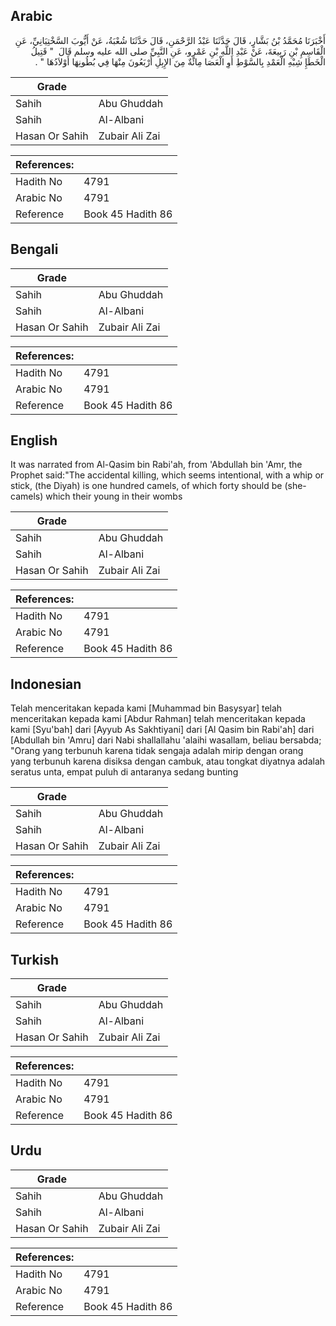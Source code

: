 ## Arabic


<div dir="rtl" lang="ar" style={{fontSize:'larger',backgroundColor:'#f8f9fa',padding:20}}>
أَخْبَرَنَا مُحَمَّدُ بْنُ بَشَّارٍ، قَالَ حَدَّثَنَا عَبْدُ الرَّحْمَنِ، قَالَ حَدَّثَنَا شُعْبَةُ، عَنْ أَيُّوبَ السَّخْتِيَانِيِّ، عَنِ الْقَاسِمِ بْنِ رَبِيعَةَ، عَنْ عَبْدِ اللَّهِ بْنِ عَمْرٍو، عَنِ النَّبِيِّ صلى الله عليه وسلم قَالَ ‏ "‏ قَتِيلُ الْخَطَإِ شِبْهِ الْعَمْدِ بِالسَّوْطِ أَوِ الْعَصَا مِائَةٌ مِنَ الإِبِلِ أَرْبَعُونَ مِنْهَا فِي بُطُونِهَا أَوْلاَدُهَا ‏"‏ ‏.‏
</div>
<div style={{backgroundColor:'#f8f9fa',padding:20, marginBottom: 10}}><table> <thead> <tr> <th>Grade</th> <th></th> </tr> </thead> <tbody> <tr><td>Sahih</td><td>Abu Ghuddah</td></tr><tr><td>Sahih</td><td>Al-Albani</td></tr><tr><td>Hasan Or Sahih</td><td>Zubair Ali Zai</td></tr></tbody></table><table> <thead> <tr> <th>References:</th> <th></th> </tr> </thead> <tbody><tr><td>Hadith No</td><td>4791</td></tr><tr><td>Arabic No</td><td>4791</td></tr><tr><td>Reference</td><td>Book 45 Hadith 86</td></tr></tbody></table></div>

## Bengali


<div dir="ltr" lang="bn" style={{fontSize:'larger',backgroundColor:'#f8f9fa',padding:20}}>

</div>
<div style={{backgroundColor:'#f8f9fa',padding:20, marginBottom: 10}}><table> <thead> <tr> <th>Grade</th> <th></th> </tr> </thead> <tbody> <tr><td>Sahih</td><td>Abu Ghuddah</td></tr><tr><td>Sahih</td><td>Al-Albani</td></tr><tr><td>Hasan Or Sahih</td><td>Zubair Ali Zai</td></tr></tbody></table><table> <thead> <tr> <th>References:</th> <th></th> </tr> </thead> <tbody><tr><td>Hadith No</td><td>4791</td></tr><tr><td>Arabic No</td><td>4791</td></tr><tr><td>Reference</td><td>Book 45 Hadith 86</td></tr></tbody></table></div>

## English


<div dir="ltr" lang="en" style={{fontSize:'larger',backgroundColor:'#f8f9fa',padding:20}}>
It was narrated from Al-Qasim bin Rabi'ah, from 'Abdullah bin 'Amr, the Prophet said:"The accidental killing, which seems intentional, with a whip or stick, (the Diyah) is one hundred camels, of which forty should be (she-camels) which their young in their wombs
</div>
<div style={{backgroundColor:'#f8f9fa',padding:20, marginBottom: 10}}><table> <thead> <tr> <th>Grade</th> <th></th> </tr> </thead> <tbody> <tr><td>Sahih</td><td>Abu Ghuddah</td></tr><tr><td>Sahih</td><td>Al-Albani</td></tr><tr><td>Hasan Or Sahih</td><td>Zubair Ali Zai</td></tr></tbody></table><table> <thead> <tr> <th>References:</th> <th></th> </tr> </thead> <tbody><tr><td>Hadith No</td><td>4791</td></tr><tr><td>Arabic No</td><td>4791</td></tr><tr><td>Reference</td><td>Book 45 Hadith 86</td></tr></tbody></table></div>

## Indonesian


<div dir="ltr" lang="id" style={{fontSize:'larger',backgroundColor:'#f8f9fa',padding:20}}>
Telah menceritakan kepada kami [Muhammad bin Basysyar] telah menceritakan kepada kami [Abdur Rahman] telah menceritakan kepada kami [Syu'bah] dari [Ayyub As Sakhtiyani] dari [Al Qasim bin Rabi'ah] dari [Abdullah bin 'Amru] dari Nabi shallallahu 'alaihi wasallam, beliau bersabda; "Orang yang terbunuh karena tidak sengaja adalah mirip dengan orang yang terbunuh karena disiksa dengan cambuk, atau tongkat diyatnya adalah seratus unta, empat puluh di antaranya sedang bunting
</div>
<div style={{backgroundColor:'#f8f9fa',padding:20, marginBottom: 10}}><table> <thead> <tr> <th>Grade</th> <th></th> </tr> </thead> <tbody> <tr><td>Sahih</td><td>Abu Ghuddah</td></tr><tr><td>Sahih</td><td>Al-Albani</td></tr><tr><td>Hasan Or Sahih</td><td>Zubair Ali Zai</td></tr></tbody></table><table> <thead> <tr> <th>References:</th> <th></th> </tr> </thead> <tbody><tr><td>Hadith No</td><td>4791</td></tr><tr><td>Arabic No</td><td>4791</td></tr><tr><td>Reference</td><td>Book 45 Hadith 86</td></tr></tbody></table></div>

## Turkish


<div dir="ltr" lang="tr" style={{fontSize:'larger',backgroundColor:'#f8f9fa',padding:20}}>

</div>
<div style={{backgroundColor:'#f8f9fa',padding:20, marginBottom: 10}}><table> <thead> <tr> <th>Grade</th> <th></th> </tr> </thead> <tbody> <tr><td>Sahih</td><td>Abu Ghuddah</td></tr><tr><td>Sahih</td><td>Al-Albani</td></tr><tr><td>Hasan Or Sahih</td><td>Zubair Ali Zai</td></tr></tbody></table><table> <thead> <tr> <th>References:</th> <th></th> </tr> </thead> <tbody><tr><td>Hadith No</td><td>4791</td></tr><tr><td>Arabic No</td><td>4791</td></tr><tr><td>Reference</td><td>Book 45 Hadith 86</td></tr></tbody></table></div>

## Urdu


<div dir="rtl" lang="ur" style={{fontSize:'larger',backgroundColor:'#f8f9fa',padding:20}}>

</div>
<div style={{backgroundColor:'#f8f9fa',padding:20, marginBottom: 10}}><table> <thead> <tr> <th>Grade</th> <th></th> </tr> </thead> <tbody> <tr><td>Sahih</td><td>Abu Ghuddah</td></tr><tr><td>Sahih</td><td>Al-Albani</td></tr><tr><td>Hasan Or Sahih</td><td>Zubair Ali Zai</td></tr></tbody></table><table> <thead> <tr> <th>References:</th> <th></th> </tr> </thead> <tbody><tr><td>Hadith No</td><td>4791</td></tr><tr><td>Arabic No</td><td>4791</td></tr><tr><td>Reference</td><td>Book 45 Hadith 86</td></tr></tbody></table></div>
